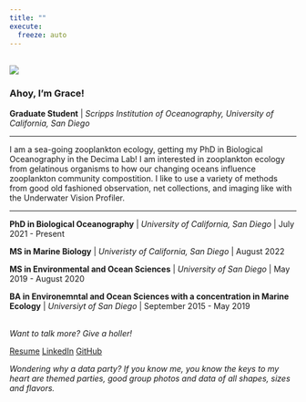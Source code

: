```yaml
---
title: ""
execute: 
  freeze: auto
---
```

::: column-page
::: {layout="[40,60]"}
::: div
</br> ![](grace_profile.jpeg){fig-alt="picture of Grace in a CTD rosette. She is wearing a blue pullover sweatshirt, and installing a camera."}
:::

::: div
### Ahoy, I'm Grace!

**Graduate Student** \| *Scripps Institution of Oceanography, University of California, San Diego*

------------------------------------------------------------------------

I am a sea-going zooplankton ecology, getting my PhD in Biological Oceanography in the Decima Lab! I am interested in zooplankton ecology from gelatinous organisms to how our changing oceans influence zooplankton community compostition. I like to use a variety of methods from good old fashioned observation, net collections, and imaging like with the Underwater Vision Profiler.

------------------------------------------------------------------------

**PhD in Biological Oceanography** \| *University of California, San Diego* \| July 2021 - Present

**MS in Marine Biology** \| *Univeristy of California, San Diego* \| August 2022

**MS in Environmental and Ocean Sciences** \| *University of San Diego* \| May 2019 - August 2020

**BA in Environemntal and Ocean Sciences with a concentration in Marine Ecology** \| *Universiyt of San Diego* \| September 2015 - May 2019

</br> *Want to talk more? Give a holler!*

<a href="https://urldefense.com/v3/__https://carobuck.com/resume__;!!Mih3wA!EoFebZtAPTvF4MlTT0WCY3Juo-QY8wE7ujEN2mH7YryuITxaCmabphnmUNhd84yIiuTroxnYiilD4mEm$ " class="btn btn-outline-info"><i class="bi bi-stars"></i> Resume</a> <a href="https://urldefense.com/v3/__https://www.linkedin.com/in/caro-buck/__;!!Mih3wA!EoFebZtAPTvF4MlTT0WCY3Juo-QY8wE7ujEN2mH7YryuITxaCmabphnmUNhd84yIiuTroxnYisDlm4wD$ " class="btn btn-outline-info"><i class="bi bi-linkedin"></i> LinkedIn</a> <a href="https://urldefense.com/v3/__https://github.com/carobuck__;!!Mih3wA!EoFebZtAPTvF4MlTT0WCY3Juo-QY8wE7ujEN2mH7YryuITxaCmabphnmUNhd84yIiuTroxnYii-z3wcm$ " class="btn btn-outline-info"><i class="bi bi-github"></i> GitHub</a>
:::
:::

*Wondering why a data party? If you know me, you know the keys to my heart are themed parties, good group photos and data of all shapes, sizes and flavors.*
:::
